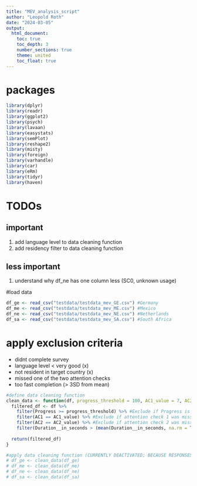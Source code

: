 ```yaml
---
title: "MEV_analysis_script"
author: "Leopold Roth"
date: "2024-03-05"
output: 
  html_document:
    toc: true
    toc_depth: 3
    number_sections: true
    theme: united
    toc_float: true
---
```


# packages

```r
library(dplyr)
library(readr)
library(ggplot2)
library(psych)
library(lavaan)
library(easystats)
library(semPlot)
library(reshape2)
library(misty)
library(foreign)
library(varhandle)
library(car)
library(eRm)
library(tidyr)
library(haven)
```

# TODOs
## important
1. add language level to data cleaning function
2. add residency filter to data cleaning function

## less important
1. understand why df_ne has one column less (SC0, unknown usage)

#load data

```r
df_ge <- read_csv("testdata/testdata_mev_GE.csv") #Germany
df_me <- read_csv("testdata/testdata_mev_ME.csv") #Mexico
df_ne <- read_csv("testdata/testdata_mev_NE.csv") #Netherlands
df_sa <- read_csv("testdata/testdata_mev_SA.csv") #South Africa
```

# apply exclusion criteria
- didnt complete survey
- language level < very good (x)
- not resident in target country (x)
- missed one of the two attention checks
- too fast completion (> 3SD from mean)
```r
#define data cleaning function
clean_data <- function(df, progress_threshold = 100, AC1_value = 7, AC2_value = 1) {
  filtered_df <- df %>%
    filter(Progress >= progress_threshold) %>% #Exclude if Progress is below threshold
    filter(AC1 == AC1_value) %>% #Exclude if attention check 1 was missed
    filter(AC2 == AC2_value) %>% #Exclude if attention check 2 was missed
    filter(Duration__in_seconds > (mean(Duration__in_seconds, na.rm = TRUE) - 3 * sd(Duration__in_seconds, na.rm = TRUE))) #Exclude if time is 3SD below mean
  
  return(filtered_df)
}

#apply data cleaning function (CURRENTLY DEACTIVATED; BECAUSE RESPONSES ARE RANDOM)
# df_ge <- clean_data(df_ge)
# df_me <- clean_data(df_me)
# df_ne <- clean_data(df_ne)
# df_sa <- clean_data(df_sa)
```

